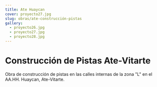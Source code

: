 ```yaml
---
title: Ate Huaycan
cover: proyecto27.jpg
slug: obras/ate-construcción-pistas
gallery:
  - proyecto26.jpg
  - proyecto27.jpg
  - proyecto28.jpg
---
```


# Construcción de Pistas Ate-Vitarte

Obra de construcción de pistas en las calles internas de la zona "L" en el AA.HH. Huaycan, Ate-Vitarte.
